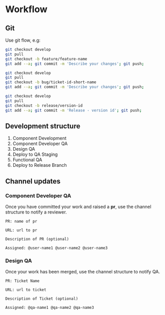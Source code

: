 
<Meta title="Documentation/Workflow" />

# Workflow

## Git

Use git flow, e.g:

```bash
git checkout develop
git pull
git checkout -b feature/feature-name
git add --a; git commit -m 'Describe your changes'; git push;

git checkout develop
git pull
git checkout -b bug/ticket-id-short-name
git add --a; git commit -m 'Describe your changes'; git push;

git checkout develop
git pull
git checkout -b release/version-id
git add --a; git commit -m 'Release - version id'; git push;
```

## Development structure

1. Component Development
2. Component Developer QA
3. Design QA
4. Deploy to QA Staging
5. Functional QA
6. Deploy to Release Branch

## Channel updates

### Component Developer QA

Once you have committed your work and raised a **pr**, use the channel structure to notify a reviewer.

```
PR: name of pr

URL: url to pr

Description of PR (optional)

Assigned: @user-name1 @user-name2 @user-name3
```

### Design QA

Once your work has been merged, use the channel structure to notify QA.

```
PR: Ticket Name

URL: url to ticket

Description of Ticket (optional)

Assigned: @qa-name1 @qa-name2 @qa-name3
```
